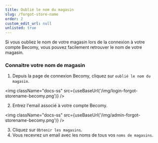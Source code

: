 ```yaml
---
title: Oublié le nom du magasin
slug: /forgot-store-name
order: 2
custom_edit_url: null
unlisted: true
---
```



Si vous oubliez le nom de votre magasin lors de la connexion à votre compte Becomy, vous pouvez facilement retrouver le nom de votre magasin.

### Connaitre votre nom de magasin

1. Depuis la page de connexion Becomy, cliquez sur `oublié le nom du magasin`.

<img className="docs-ss" src={useBaseUrl('/img/login-forgot-storename-becomy.png')} />

2. Entrez l'email associé à votre compte Becomy.

<img className="docs-ss" src={useBaseUrl('/img/admin-forgot-storename-becomy.png')} />

3. Cliquez sur `Obtenir les magasins`.
4. Vous recevrez un email avec les noms de tous vos `noms de magasins`.
